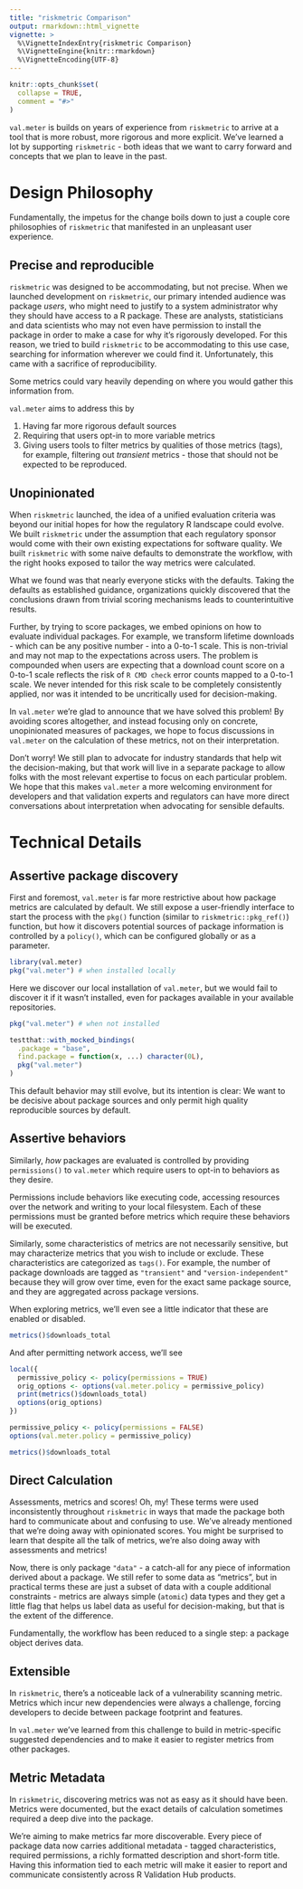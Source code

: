 ```yaml
---
title: "riskmetric Comparison"
output: rmarkdown::html_vignette
vignette: >
  %\VignetteIndexEntry{riskmetric Comparison}
  %\VignetteEngine{knitr::rmarkdown}
  %\VignetteEncoding{UTF-8}
---
```


```r
knitr::opts_chunk$set(
  collapse = TRUE,
  comment = "#>"
)
```

`val.meter` is builds on years of experience from `riskmetric` to arrive at a
tool that is more robust, more rigorous and more explicit. We've learned a lot
by supporting `riskmetric` - both ideas that we want to carry forward and
concepts that we plan to leave in the past.

# Design Philosophy

Fundamentally, the impetus for the change boils down to just a couple core
philosophies of `riskmetric` that manifested in an unpleasant user experience.

## Precise and reproducible

`riskmetric` was designed to be accommodating, but not precise. When we launched
development on `riskmetric`, our primary intended audience was package _users_,
who might need to justify to a system administrator why they should have access
to a R package. These are analysts, statisticians and data scientists who may
not even have permission to install the package in order to make a case for why
it's rigorously developed. For this reason, we tried to build `riskmetric` to be
accommodating to this use case, searching for information wherever we could find
it. Unfortunately, this came with a sacrifice of reproducibility.

Some metrics could vary heavily depending on where you would gather this
information from.

`val.meter` aims to address this by

1. Having far more rigorous default sources
2. Requiring that users opt-in to more variable metrics
3. Giving users tools to filter metrics by qualities of those metrics (tags), 
   for example, filtering out _transient_ metrics - those that should not be
   expected to be reproduced.
   
## Unopinionated

When `riskmetric` launched, the idea of a unified evaluation criteria was beyond
our initial hopes for how the regulatory R landscape could evolve. We built
`riskmetric` under the assumption that each regulatory sponsor would come with
their own existing expectations for software quality. We built `riskmetric`
with some naive defaults to demonstrate the workflow, with the right hooks
exposed to tailor the way metrics were calculated.

What we found was that nearly everyone sticks with the defaults. Taking the
defaults as established guidance, organizations quickly discovered that the
conclusions drawn from trivial scoring mechanisms leads to counterintuitive
results.

Further, by trying to score packages, we embed opinions on how to evaluate
individual packages. For example, we transform lifetime downloads - which can 
be any positive number - into a 0-to-1 scale. This is non-trivial and may not
map to the expectations across users. The problem is compounded when users are
expecting that a download count score on a 0-to-1 scale reflects the risk of
`R CMD check` error counts mapped to a 0-to-1 scale. We never intended for
this risk scale to be completely consistently applied, nor was it intended to be
uncritically used for decision-making. 

In `val.meter` we're glad to announce that we have solved this problem! By
avoiding scores altogether, and instead focusing only on concrete, unopinionated
measures of packages, we hope to focus discussions in `val.meter` on the
calculation of these metrics, not on their interpretation. 

Don't worry! We still plan to advocate for industry standards that help wit the
decision-making, but that work will live in a separate package to allow folks
with the most relevant expertise to focus on each particular problem. We hope
that this makes `val.meter` a more welcoming environment for developers and that
validation experts and regulators can have more direct conversations about
interpretation when advocating for sensible defaults.

# Technical Details

## Assertive package discovery

First and foremost, `val.meter` is far more restrictive about how package
metrics are calculated by default. We still expose a user-friendly interface to
start the process with the `pkg()` function (similar to `riskmetric::pkg_ref()`)
function, but how it discovers potential sources of package information is
controlled by a `policy()`, which can be configured globally or as a parameter.

```r
library(val.meter)
pkg("val.meter") # when installed locally
```

Here we discover our local installation of `val.meter`, but we would fail to
discover it if it wasn't installed, even for packages available in your
available repositories.

```r
pkg("val.meter") # when not installed
```

```r
testthat::with_mocked_bindings(
  .package = "base",
  find.package = function(x, ...) character(0L),
  pkg("val.meter")
)
```

This default behavior may still evolve, but its intention is clear: We want to
be decisive about package sources and only permit high quality reproducible
sources by default.

## Assertive behaviors

Similarly, _how_ packages are evaluated is controlled by providing
`permissions()` to `val.meter` which require users to opt-in to behaviors as
they desire.

Permissions include behaviors like executing code, accessing resources over the
network and writing to your local filesystem. Each of these permissions must
be granted before metrics which require these behaviors will be executed.

Similarly, some characteristics of metrics are not necessarily sensitive, but
may characterize metrics that you wish to include or exclude. These
characteristics are categorized as `tags()`. For example, the number of package
downloads are tagged as `"transient"` and `"version-independent"` because they
will grow over time, even for the exact same package source, and they are
aggregated across package versions.

When exploring metrics, we'll even see a little indicator that these are enabled
or disabled.

```r
metrics()$downloads_total
```

And after permitting network access, we'll see

```r
local({
  permissive_policy <- policy(permissions = TRUE)
  orig_options <- options(val.meter.policy = permissive_policy)
  print(metrics()$downloads_total)
  options(orig_options)
})
```

```r
permissive_policy <- policy(permissions = FALSE)
options(val.meter.policy = permissive_policy)

metrics()$downloads_total
```

## Direct Calculation

Assessments, metrics and scores! Oh, my! These terms were used inconsistently
throughout `riskmetric` in ways that made the package both hard to communicate
about and confusing to use. We've already mentioned that we're doing away with
opinionated scores. You might be surprised to learn that despite all the talk
of metrics, we're also doing away with assessments and metrics!

Now, there is only package `"data"` - a catch-all for any piece of information
derived about a package. We still refer to some data as "metrics", but in
practical terms these are just a subset of data with a couple additional 
constraints - metrics are always simple (`atomic`) data types and they get a
little flag that helps us label data as useful for decision-making, but that
is the extent of the difference.

Fundamentally, the workflow has been reduced to a single step: a package object
derives data.

## Extensible

In `riskmetric`, there's a noticeable lack of a vulnerability scanning metric.
Metrics which incur new dependencies were always a challenge, forcing developers
to decide between package footprint and features.

In `val.meter` we've learned from this challenge to build in metric-specific
suggested dependencies and to make it easier to register metrics from other
packages.

## Metric Metadata

In `riskmetric`, discovering metrics was not as easy as it should have been.
Metrics were documented, but the exact details of calculation sometimes required
a deep dive into the package.

We're aiming to make metrics far more discoverable. Every piece of package data
now carries additional metadata - tagged characteristics, required permissions, 
a richly formatted description and short-form title. Having this information
tied to each metric will make it easier to report and communicate consistently
across R Validation Hub products.
